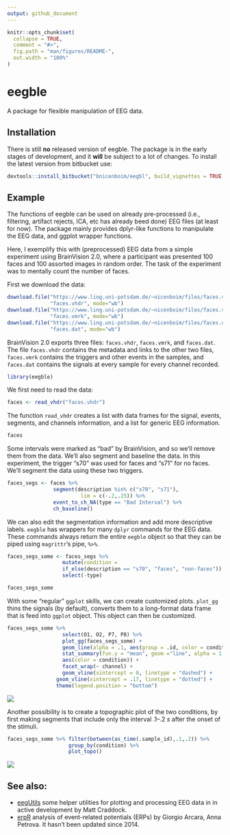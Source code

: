 ```yaml
---
output: github_document
---
```




```r
knitr::opts_chunk$set(
  collapse = TRUE,
  comment = "#>",
  fig.path = "man/figures/README-",
  out.width = "100%"
)
```
# eegble

A package for flexible manipulation of EEG data.

## Installation

There is still **no** released version of eegble.  The package is in the early stages of development, and it **will** be subject to a lot of changes. To install the latest version from bitbucket use:


``` r
devtools::install_bitbucket("bnicenboim/eegbl", build_vignettes = TRUE, auth_user="user-name",password="password")

```

## Example

The functions of eegble can be used on already pre-processed (i.e.,
filtering, artifact rejects, ICA, etc has already beed done) EEG files (at least for now).
The package mainly provides dplyr-like functions to manipulate the EEG data, and ggplot wrapper functions.


Here, I
exemplify this with (preprocessed) EEG data from a simple experiment using BrainVision 2.0, where a
participant was presented 100 faces and 100 assorted images in random order. The
task of the experiment was to mentally count the number of faces.

First we download the data:

```r
download.file("https://www.ling.uni-potsdam.de/~nicenboim/files/faces.vhdr", 
              "faces.vhdr", mode="wb")
download.file("https://www.ling.uni-potsdam.de/~nicenboim/files/faces.vmrk", 
              "faces.vmrk", mode="wb")
download.file("https://www.ling.uni-potsdam.de/~nicenboim/files/faces.dat", 
              "faces.dat", mode="wb")
```

BrainVision 2.0 exports three files: `faces.vhdr`, `faces.vmrk`, and
`faces.dat`. The file `faces.vhdr` contains the metadata and links to the other
two files, `faces.vmrk` contains the triggers and other events in the samples,
and `faces.dat` contains the signals at every sample for every channel recorded.


```r
library(eegble)
```

We first need to read the data:

```r
faces <- read_vhdr("faces.vhdr")
```

The function `read_vhdr` creates a list with data frames for the signal, events,
segments, and channels information, and a list for generic EEG information.

```r
faces
```

Some intervals were marked as "bad" by BrainVision, and so we'll remove them
from the data. We'll also segment and baseline the data. In this experiment, the
trigger "s70" was used for faces and "s71" for no faces. We'll segment the data
using these two triggers.

```r
faces_segs <- faces %>% 
               segment(description %in% c("s70", "s71"), 
                        lim = c(-.2,.25)) %>%
               event_to_ch_NA(type == "Bad Interval") %>% 
               ch_baseline()
```


We can also edit the segmentation information and add more descriptive labels.
`eegble` has wrappers for many `dplyr` commands for the EEG data.  These commands always return the entire `eegble` object so that they can be piped using `magrittr`'s pipe, `%>%`.

```r
faces_segs_some <- faces_segs %>%  
                  mutate(condition =
                  if_else(description == "s70", "faces", "non-faces")) %>% 
                  select(-type)

faces_segs_some
```

With some "regular" `ggplot` skills, we can create customized plots. `plot_gg`
thins the signals (by default), converts them to a long-format data frame that is
feed into `ggplot` object. This object can then be customized. 

```r
faces_segs_some %>% 
                  select(O1, O2, P7, P8) %>% 
                  plot_gg(faces_segs_some) + 
                  geom_line(alpha = .1, aes(group = .id, color = condition)) + 
                  stat_summary(fun.y = "mean", geom ="line", alpha = 1, size = 1.5, 
                  aes(color = condition)) +
                  facet_wrap(~ channel) + 
                  geom_vline(xintercept = 0, linetype = "dashed") + 
                geom_vline(xintercept = .17, linetype = "dotted") + 
                theme(legend.position = "bottom") 
```

 ![](man/figures/README-plot-1.png)


Another possibility is to create a topographic plot of the two conditions, by
first making segments that include only the interval .1--.2 *s* after the onset
of the stimuli.

```r
faces_segs_some %>% filter(between(as_time(.sample_id),.1,.2)) %>% 
                    group_by(condition) %>%
                    plot_topo()
```

![](man/figures/README-topo-1.png)

## See also: 

* [eegUtils](https://github.com/craddm/eegUtils ) some helper utilities for plotting and processing EEG data in in active development by Matt Craddock.
* [erpR](https://cran.r-project.org/web/packages/erpR/index.html)  analysis of event-related potentials (ERPs) by Giorgio Arcara, Anna Petrova. It hasn't been updated since 2014.

